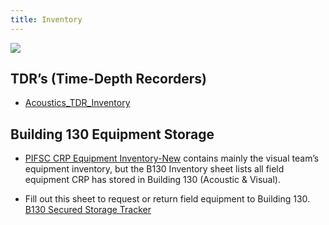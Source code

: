 ```yaml
---
title: Inventory
---
```

![](images/Wave_wWhales_v4.png)

## TDR's (Time-Depth Recorders)

-   [Acoustics_TDR_Inventory](https://docs.google.com/spreadsheets/d/1xCnjYzTAU_upCom8s3gORx5M-JFv_9jfE6TenqkN79o/edit?usp=sharing)

## Building 130 Equipment Storage

-   [PIFSC CRP Equipment Inventory-New](https://docs.google.com/spreadsheets/d/1xUrZsW_Nx-E3_3oALtiDEJyo_Iy7d_Jnh80XBW2SP9g/edit?usp=sharing) contains mainly the visual team's equipment inventory, but the B130 Inventory sheet lists all field equipment CRP has stored in Building 130 (Acoustic & Visual).

-   Fill out this sheet to request or return field equipment to Building 130. [B130 Secured Storage Tracker](https://docs.google.com/spreadsheets/d/1uMA62MEhiozrX8F8zMi-QML5BxOOIykNnXn2QRHaK58/edit?usp=sharing)

